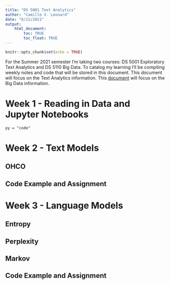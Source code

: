 ---
title: "DS 5001 Text Analytics"
author: "Camille V. Leonard"
date: "6/11/2021"
output: 
    html_document:
        toc: TRUE
        toc_float: TRUE
---

```{r setup, include=FALSE}
knitr::opts_chunk$set(echo = TRUE)
```

For the Summer 2021 semester I'm taking two courses: DS 5001 Exploratory Text Analytics and DS 5110 Big Data. To catalog my learning I'll be compiling weekly notes and code that will be stored in this document. This document will focus on the Text Analytics information. This [document](DS_5110_Big_Data.html) will focus on the Big Data information. 

# Week 1 - Reading in Data and Jupyter Notebooks 

```
py = "code"

```


# Week 2 - Text Models 

## OHCO 

## Code Example and Assignment


# Week 3 - Language Models 

## Entropy 

## Perplexity 

## Markov 

## Code Example and Assignment